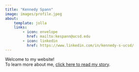 ```yaml
---
title: "Kennedy Spann"
image: images/profile.jpeg
about:
    template: jolla
    links:
        - icon: envelope
          href: mailto:kespann@ucsd.edu
        - icon: linkedin
          href: https://www.linkedin.com/in/kennedy-s-ucsd/
---
```


Welcome to my website!  
To learn more about me, [click here to read my story](mystory.qmd).